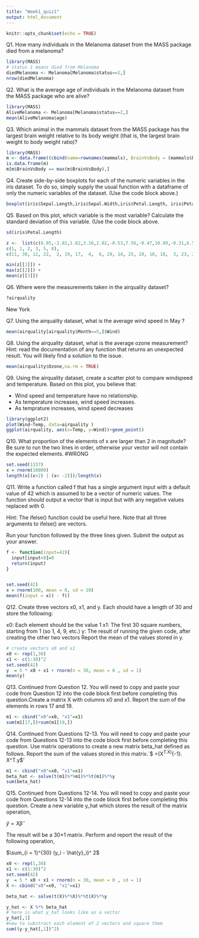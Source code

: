 ```yaml
---
title: "Week1_quiz1"
output: html_document
---
```


```r
knitr::opts_chunk$set(echo = TRUE)
```


Q1. How many individuals in the Melanoma dataset from the MASS package died from a melanoma?

```r
library(MASS)
# status 1 means died from Melanoma
diedMelanoma <- Melanoma[Melanoma$status==1,]
nrow(diedMelanoma)
```

Q2. What is the average age of individuals in the Melanoma dataset from the MASS package who are alive?

```r
library(MASS)
AliveMelanoma <- Melanoma[Melanoma$status==2,]
mean(AliveMelanoma$age)
```

Q3. Which animal in the mammals dataset from the MASS package has the largest brain weight relative to its body weight (that is, the largest brain weight to body weight ratio)?

```r
library(MASS)
m <- data.frame((cbind(name=rownames(mammals), BrainVsBody = (mammals$brain/1000)/mammals$body)), stringsAsFactors = FALSE)
is.data.frame(m)
m[m$BrainVsBody == max(m$BrainVsBody),]
```


Q4. Create side-by-side boxplots for each of the numeric variables in the iris dataset. To do so, simply supply the usual function with a dataframe of only the numeric variables of the dataset. (Use the code block above.)

```r
boxplot(iris$Sepal.Length,iris$Sepal.Width,iris$Petal.Length, iris$Petal.Width)
```
Q5. Based on this plot, which variable is the most variable? Calculate the standard deviation of this variable. (Use the code block above.
```r
sd(iris$Petal.Length)
```
```r
z <-  list(c(6.85,-2.82,1.82,3.16,2.02,-0.53,7.56,-0.47,10.09,-0.31,6.52,11.43,-6.94,-1.39,-0.67,3.18,-1.42,-13.28,-12.20,6.60,-1.53,-8.91,-0.86,6.07,9.48),
c(1, 1, 2, 3, 5, 8),
c(11, 30, 12, 22,  2, 19, 17,  4,  6, 29, 14, 25, 20, 10, 18,  3, 23, 21,  9, 15,  1, 26, 28, 16,  8, 7, 24, 27, 13,  5))

min(z[[1]]) +
max(z[[2]]) +
mean(z[[3]])
```

Q6. Where were the measurements taken in the airquality dataset?
```r
?airquality
```
New York

Q7. Using the airquality dataset, what is the average wind speed in May ?
```r
mean(airquality[airquality$Month==5,]$Wind)
```

Q8. Using the airquality dataset, what is the average ozone measurement? Hint: read the documentation of any function that returns an unexpected result. You will likely find a solution to the issue.
```r
mean(airquality$Ozone,na.rm = TRUE)
```

Q9. Using the airquality dataset, create a scatter plot to compare windspeed and temperature. Based on this plot, you believe that:

- Wind speed and temperature have no relationship.
- As temperature increases, wind speed increases.
- As temprature increases, wind speed decreases
```r
library(ggplot2)
plot(Wind~Temp, data=airquality )
ggplot(airquality, aes(x=Temp, y=Wind))+geom_point()
```

Q10. What proportion of the elements of x are larger than 2 in magnitude? Be sure to run the two lines in order, otherwise your vector will not contain the expected elements.
#WRONG
```r
set.seed(1337)
x = rnorm(10000)
length(x[(x>2) | (x< -2)])/length(x)

```

Q11. Write a function called f that has a single argument input with a default value of 42 which is assumed to be a vector of numeric values. The function should output a vector that is input but with any negative values replaced with 0.

Hint: The ifelse() function could be useful here. Note that all three arguments to ifelse() are vectors.

Run your function followed by the three lines given. Submit the output as your answer.

```r
f <- function(input=42){
  input[input<0]=0
  return(input)    
}


set.seed(42)
x = rnorm(100, mean = 0, sd = 10)
mean(f(input = x)) - f()
```

Q12. Create three vectors x0, x1, and y. Each should have a length of 30 and store the following:

x0: Each element should be the value 1
x1: The first 30 square numbers, starting from 1 (so 1, 4, 9, etc.)
y: The result of running the given code, after creating the other two vectors
Report the mean of the values stored in y.
```r
# create vectors x0 and x1
x0 <- rep(1,30)
x1 <- c(1:30)^2
set.seed(42)
y  = 5 * x0 + x1 + rnorm(n = 30, mean = 0 , sd = 1)
mean(y)
```

Q13. Continued from Question 12. You will need to copy and paste your code from Question 12 into the code block first before completing this question.Create a matrix X with columns x0 and x1. Report the sum of the elements in rows 17 and 19.

```r
m1 <- cbind("x0"=x0, "x1"=x1)
sum(m1[17,])+sum(m1[19,])
```

Q14. Continued from Questions 12-13. You will need to copy and paste your code from Questions 12-13 into the code block first before completing this question.
Use matrix operations to create a new matrix beta_hat defined as follows. Report the sum of the values stored in this matrix.`$ \hatβ=(X^T.X)^{-1}. X^T.y$'

```r
m1 <- cbind("x0"=x0, "x1"=x1)
beta_hat <- solve(t(m1)%*%m1)%*%t(m1)%*%y
sum(beta_hat)
```

Q15. Continued from Questions 12-14. You will need to copy and paste your code from Questions 12-14 into the code block first before completing this question. Create a new variable y_hat which stores the result of the matrix operation,

$\hat{y} = X \hat{\beta}$

The result will be a 30×1 matrix. Perform and report the result of the following operation,

$\sum_{i = 1}^{30} (y_i - \hat{y}_i)^ 2$

```r
x0 <- rep(1,30)
x1 <- c(1:30)^2
set.seed(42)
y  = 5 * x0 + x1 + rnorm(n = 30, mean = 0 , sd = 1)
X <- cbind("x0"=x0, "x1"=x1)

beta_hat <- solve(t(X)%*%X)%*%t(X)%*%y

y_hat <- X %*% beta_hat
# here is what y_hat looks like as a vector
y_hat[,1]
#now to substract each element of 2 vectors and square them
sum((y-y_hat[,1])^2)
```


